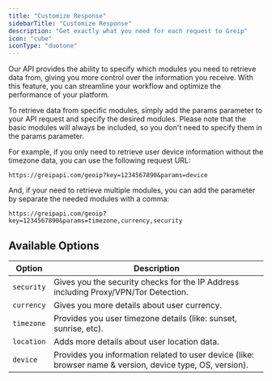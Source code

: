 ```yaml
---
title: "Customize Response"
sidebarTitle: "Customize Response"
description: "Get exactly what you need for each request to Greip"
icon: "cube"
iconType: "duotone"
---
```


Our API provides the ability to specify which modules you need to retrieve data from, giving you more control over the information you receive. With this feature, you can streamline your workflow and optimize the performance of your platform.

To retrieve data from specific modules, simply add the params parameter to your API request and specify the desired modules. Please note that the basic modules will always be included, so you don't need to specify them in the params parameter.

For example, if you only need to retrieve user device information without the timezone data, you can use the following request URL:

```
https://greipapi.com/geoip?key=1234567890&params=device
```

And, if your need to retrieve multiple modules, you can add the parameter by separate the needed modules with a comma:

```
https://greipapi.com/geoip?key=1234567890&params=timezone,currency,security
```

## Available Options

| Option     | Description                                                                                               |
| ---------- | --------------------------------------------------------------------------------------------------------- |
| `security` | Gives you the security checks for the IP Address including Proxy/VPN/Tor Detection.                       |
| `currency` | Gives you more details about user currency.                                                               |
| `timezone` | Provides you user timezone details (like: sunset, sunrise, etc).                                          |
| `location` | Adds more details about user location data.                                                               |
| `device`   | Provides you information related to user device (like: browser name & version, device type, OS, version). |
